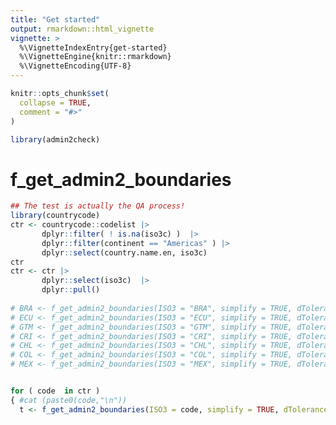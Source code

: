 ```yaml
---
title: "Get started"
output: rmarkdown::html_vignette
vignette: >
  %\VignetteIndexEntry{get-started}
  %\VignetteEngine{knitr::rmarkdown}
  %\VignetteEncoding{UTF-8}
---
```


```r
knitr::opts_chunk$set(
  collapse = TRUE,
  comment = "#>"
)
```

```r
library(admin2check)
```

<!-- WARNING - This vignette is generated by {fusen} from /dev/flat_full.Rmd: do not edit by hand -->

<!-- Run this 'development' chunk -->
<!-- Store every call to library() that you need to explore your functions -->


# f_get_admin2_boundaries

    

  

```r
## The test is actually the QA process! 
library(countrycode)
ctr <- countrycode::codelist |>
       dplyr::filter( ! is.na(iso3c) )  |>
       dplyr::filter(continent == "Americas" ) |>
       dplyr::select(country.name.en, iso3c)
ctr
ctr <- ctr |>
       dplyr::select(iso3c)  |>
       dplyr::pull()  
 
# BRA <- f_get_admin2_boundaries(ISO3 = "BRA", simplify = TRUE, dTolerance = 500)
# ECU <- f_get_admin2_boundaries(ISO3 = "ECU", simplify = TRUE, dTolerance = 500)
# GTM <- f_get_admin2_boundaries(ISO3 = "GTM", simplify = TRUE, dTolerance = 500)
# CRI <- f_get_admin2_boundaries(ISO3 = "CRI", simplify = TRUE, dTolerance = 500)
# CHL <- f_get_admin2_boundaries(ISO3 = "CHL", simplify = TRUE, dTolerance = 500)
# COL <- f_get_admin2_boundaries(ISO3 = "COL", simplify = TRUE, dTolerance = 500)
# MEX <- f_get_admin2_boundaries(ISO3 = "MEX", simplify = TRUE, dTolerance = 500)


for ( code  in ctr )
{ #cat (paste0(code,"\n"))
  t <- f_get_admin2_boundaries(ISO3 = code, simplify = TRUE, dTolerance = 500) }
```

  

